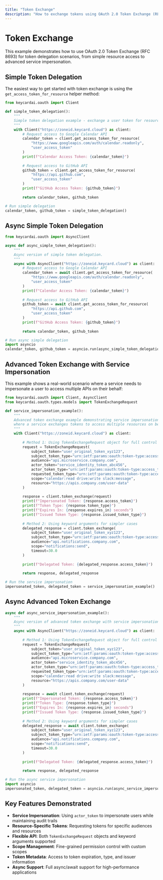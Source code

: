```yaml
---
title: "Token Exchange"
description: "How to exchange tokens using OAuth 2.0 Token Exchange (RFC 8693)"
---
```


# Token Exchange

This example demonstrates how to use OAuth 2.0 Token Exchange (RFC 8693) for token delegation scenarios, from simple resource access to advanced service impersonation.

## Simple Token Delegation

The easiest way to get started with token exchange is using the `get_access_token_for_resource` helper method:

```python
from keycardai.oauth import Client

def simple_token_delegation():
    """
    Simple token delegation example - exchange a user token for resource-specific access.
    """
    with Client("https://zoneid.keycard.cloud") as client:
        # Request access to Google Calendar API
        calendar_token = client.get_access_token_for_resource(
            "https://www.googleapis.com/auth/calendar.readonly",
            "user_access_token"
        )
        print(f"Calendar Access Token: {calendar_token}")
        
        # Request access to GitHub API
        github_token = client.get_access_token_for_resource(
            "https://api.github.com",
            "user_access_token"
        )
        print(f"GitHub Access Token: {github_token}")
        
        return calendar_token, github_token

# Run simple delegation
calendar_token, github_token = simple_token_delegation()
```

## Async Simple Token Delegation

```python
from keycardai.oauth import AsyncClient

async def async_simple_token_delegation():
    """
    Async version of simple token delegation.
    """
    async with AsyncClient("https://zoneid.keycard.cloud") as client:
        # Request access to Google Calendar API
        calendar_token = await client.get_access_token_for_resource(
            "https://www.googleapis.com/auth/calendar.readonly",
            "user_access_token"
        )
        print(f"Calendar Access Token: {calendar_token}")
        
        # Request access to GitHub API
        github_token = await client.get_access_token_for_resource(
            "https://api.github.com",
            "user_access_token"
        )
        print(f"GitHub Access Token: {github_token}")
        
        return calendar_token, github_token

# Run async simple delegation
import asyncio
calendar_token, github_token = asyncio.run(async_simple_token_delegation())
```

## Advanced Token Exchange with Service Impersonation

This example shows a real-world scenario where a service needs to impersonate a user to access multiple APIs on their behalf:

```python
from keycardai.oauth import Client, AsyncClient
from keycardai.oauth.types.models import TokenExchangeRequest

def service_impersonation_example():
    """
    Advanced token exchange example demonstrating service impersonation
    where a service exchanges tokens to access multiple resources on behalf of a user.
    """
    with Client("https://zoneid.keycard.cloud") as client:
        
        # Method 1: Using TokenExchangeRequest object for full control
        request = TokenExchangeRequest(
            subject_token="user_original_token_xyz123",
            subject_token_type="urn:ietf:params:oauth:token-type:access_token",
            audience="api.microservice.company.com",
            actor_token="service_identity_token_abc456", 
            actor_token_type="urn:ietf:params:oauth:token-type:access_token",
            requested_token_type="urn:ietf:params:oauth:token-type:access_token",
            scope="calendar:read drive:write slack:message",
            resource="https://apis.company.com/user-data"
        )
        
        response = client.token_exchange(request)
        print(f"Impersonated Token: {response.access_token}")
        print(f"Token Type: {response.token_type}")
        print(f"Expires In: {response.expires_in} seconds")
        print(f"Issued Token Type: {response.issued_token_type}")
        
        # Method 2: Using keyword arguments for simpler cases
        delegated_response = client.token_exchange(
            subject_token="user_original_token_xyz123",
            subject_token_type="urn:ietf:params:oauth:token-type:access_token",
            audience="api.notifications.company.com",
            scope="notifications:send",
            timeout=30.0
        )
        
        print(f"Delegated Token: {delegated_response.access_token}")
        
        return response, delegated_response

# Run the service impersonation
impersonated_token, delegated_token = service_impersonation_example()
```

## Async Advanced Token Exchange

```python
async def async_service_impersonation_example():
    """
    Async version of advanced token exchange with service impersonation.
    """
    async with AsyncClient("https://zoneid.keycard.cloud") as client:
        
        # Method 1: Using TokenExchangeRequest object for full control
        request = TokenExchangeRequest(
            subject_token="user_original_token_xyz123",
            subject_token_type="urn:ietf:params:oauth:token-type:access_token",
            audience="api.microservice.company.com",
            actor_token="service_identity_token_abc456",
            actor_token_type="urn:ietf:params:oauth:token-type:access_token", 
            requested_token_type="urn:ietf:params:oauth:token-type:access_token",
            scope="calendar:read drive:write slack:message",
            resource="https://apis.company.com/user-data"
        )
        
        response = await client.token_exchange(request)
        print(f"Impersonated Token: {response.access_token}")
        print(f"Token Type: {response.token_type}")
        print(f"Expires In: {response.expires_in} seconds")
        print(f"Issued Token Type: {response.issued_token_type}")
        
        # Method 2: Using keyword arguments for simpler cases
        delegated_response = await client.token_exchange(
            subject_token="user_original_token_xyz123",
            subject_token_type="urn:ietf:params:oauth:token-type:access_token",
            audience="api.notifications.company.com", 
            scope="notifications:send",
            timeout=30.0
        )
        
        print(f"Delegated Token: {delegated_response.access_token}")
        
        return response, delegated_response

# Run the async service impersonation
import asyncio
impersonated_token, delegated_token = asyncio.run(async_service_impersonation_example())
```

## Key Features Demonstrated

- **Service Impersonation**: Using `actor_token` to impersonate users while maintaining audit trails
- **Resource-Specific Tokens**: Requesting tokens for specific audiences and resources
- **Flexible API**: Both `TokenExchangeRequest` objects and keyword arguments supported
- **Scope Management**: Fine-grained permission control with custom scopes
- **Token Metadata**: Access to token expiration, type, and issuer information
- **Async Support**: Full async/await support for high-performance applications